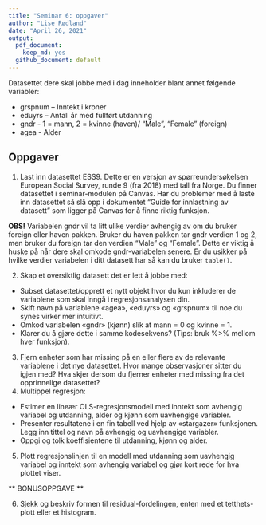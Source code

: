```yaml
---
title: "Seminar 6: oppgaver"
author: "Lise Rødland"
date: "April 26, 2021"
output:
  pdf_document: 
    keep_md: yes
  github_document: default
---
```

Datasettet dere skal jobbe med i dag inneholder blant annet følgende variabler: 

* grspnum – Inntekt i kroner
* eduyrs – Antall år med fullført utdanning 
* gndr - 1 = mann, 2 = kvinne (haven)/ "Male", "Female" (foreign)
* agea - Alder

## Oppgaver 
1. Last inn datasettet ESS9. Dette er en versjon av spørreundersøkelsen European Social Survey, runde 9 (fra 2018) med tall fra Norge. Du finner datasettet i seminar-modulen på Canvas. Har du problemer med å laste inn datasettet så slå opp i dokumentet "Guide for innlastning av datasett" som ligger på Canvas for å finne riktig funksjon.

**OBS!** Variabelen gndr vil ta litt ulike verdier avhengig av om du bruker foreign eller haven pakken. Bruker du haven pakken tar gndr verdien 1 og 2, men bruker du foreign tar den verdien "Male" og "Female". Dette er viktig å huske på når dere skal omkode gndr-variabelen senere. Er du usikker på hvilke verdier variabelen i ditt datasett har så kan du bruker `table()`. 

2. Skap et oversiktlig datasett det er lett å jobbe med:
* Subset datasettet/opprett et nytt objekt hvor du kun inkluderer de variablene som skal inngå i regresjonsanalysen din. 
* Skift navn på variablene «agea», «eduyrs» og «grspnum» til noe du synes virker mer intuitivt. 
* Omkod variabelen «gndr» (kjønn) slik at mann = 0 og kvinne = 1. 
* Klarer du å gjøre dette i samme kodesekvens? (Tips: bruk %>% mellom hver funksjon). 
3. Fjern enheter som har missing på en eller flere av de relevante variablene i det nye datasettet. Hvor mange observasjoner sitter du igjen med? Hva skjer dersom du fjerner enheter med missing fra det opprinnelige datasettet? 
4. Multippel regresjon: 
* Estimer en lineær OLS-regresjonsmodell med inntekt som avhengig variabel og utdanning, alder og kjønn som uavhengige variabler. 
* Presenter resultatene i en fin tabell ved hjelp av «stargazer» funksjonen. Legg inn tittel og navn på avhengig og uavhengige variabler. 
* Oppgi og tolk koeffisientene til utdanning, kjønn og alder. 
5. Plott regresjonslinjen til en modell med utdanning som uavhengig variabel og inntekt som avhengig variabel og gjør kort rede for hva plottet viser.

** BONUSOPPGAVE **

6. Sjekk og beskriv formen til residual-fordelingen, enten med et tetthets-plott eller et histogram.
